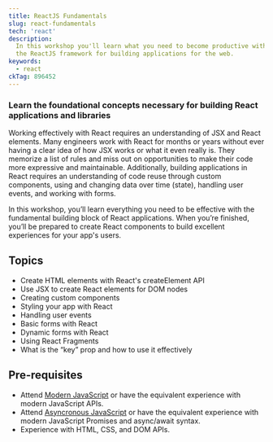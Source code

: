 ```yaml
---
title: ReactJS Fundamentals
slug: react-fundamentals
tech: 'react'
description:
  In this workshop you'll learn what you need to become productive with using
  the ReactJS framework for building applications for the web.
keywords:
  - react
ckTag: 896452
---
```


### Learn the foundational concepts necessary for building React applications and libraries

Working effectively with React requires an understanding of JSX and React
elements. Many engineers work with React for months or years without ever having
a clear idea of how JSX works or what it even really is. They memorize a list of
rules and miss out on opportunities to make their code more expressive and
maintainable. Additionally, building applications in React requires an
understanding of code reuse through custom components, using and changing data
over time (state), handling user events, and working with forms.

In this workshop, you’ll learn everything you need to be effective with the
fundamental building block of React applications. When you’re finished, you’ll
be prepared to create React components to build excellent experiences for your
app's users.

## Topics

- Create HTML elements with React's createElement API
- Use JSX to create React elements for DOM nodes
- Creating custom components
- Styling your app with React
- Handling user events
- Basic forms with React
- Dynamic forms with React
- Using React Fragments
- What is the “key” prop and how to use it effectively

## Pre-requisites

- Attend [Modern JavaScript](/workshops/modern-javascript) or have the
  equivalent experience with modern JavaScript APIs.
- Attend [Asyncronous JavaScript](/workshops/asynchronous-javascript) or have
  the equivalent experience with modern JavaScript Promises and async/await
  syntax.
- Experience with HTML, CSS, and DOM APIs.
